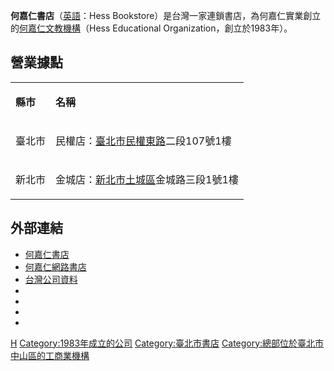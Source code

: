 {{Unreferenced|time=2022-04-15T08:22:51+00:00}}
{{Infobox Company
|company_name   = 何嘉仁書店 
|name_en        = Hess Bookstore
|company_logo   = 
|ROC_UBN        = 
|foundation     = 1983年
|location       = {{ROC-TW}}<br />[[台北市|台北市]][[中山區_(臺北市)|中山區]]民權東路2段107號5樓
|founder        = 朱嘉宗 
|key_people     = 
|industry       = 連鎖書店
|products       = 
|capital        =  
|assets         =  
|num_employees  = 
|parent         = [[何嘉仁文教機構|何嘉仁文教機構]]（Hess Educational Organization）
|subsid         = [[何嘉仁國際幼兒學校|何嘉仁國際幼兒學校]]<br>[[何嘉仁菁英美語學校|何嘉仁菁英美語學校]]<br>[[何嘉仁國中英語學校|何嘉仁國中英語學校]]<br>[[何嘉仁國際教育學院|何嘉仁國際教育學院]]<br>[[何嘉仁出版社|何嘉仁出版社]]（原[[何家仁出版社|何家仁出版社]]）<br>[[何嘉仁文教基金會|何嘉仁文教基金會]]
|homepage       = [http://www.hess.com.tw/tw/bookstore/ www.hess.com.tw]
}}

'''何嘉仁書店'''（[[英語|英語]]：Hess Bookstore）是台灣一家連鎖書店，為何嘉仁實業創立的[[何嘉仁文教機構|何嘉仁文教機構]]（Hess Educational Organization，創立於1983年）。

== 營業據點 ==
{|class="wikitable" 
|- align=center
| '''縣市'''||  '''名稱''' 
|-
|臺北市||民權店：[[臺北市|臺北市]][[民權東路|民權東路]]二段107號1樓
|-
|新北市||金城店：[[新北市|新北市]][[土城區|土城區]]金城路三段1號1樓
|}

== 外部連結 ==
*[http://www.hess.com.tw/tw/bookstore/ 何嘉仁書店]{{Wayback|url=http://www.hess.com.tw/tw/bookstore/ |date=20080223155634 }}
*[https://www.jb-mart.com/hess2 何嘉仁網路書店] {{Wayback|url=https://www.jb-mart.com/hess2 |date=20201205213618 }}
*[http://company.g0v.ronny.tw/id/80671711 台灣公司資料] {{Wayback|url=http://company.g0v.ronny.tw/id/80671711 |date=20220312040900 }}
*{{facebook|HessBookstoreOfficial|何嘉仁書店民權店}}
*{{facebook|hessbookstorekeelung|何嘉仁書店基隆店}}
*{{facebook|hessbookstoreTucheng|何嘉仁書店土城金城店×日光角落金城店}}
*{{instagram|hess_bookstore}}

{{台灣公司小作品}}
{{台灣的書店}}

[[Category:臺灣書店|H]]
[[Category:1983年成立的公司|Category:1983年成立的公司]]
[[Category:臺北市書店|Category:臺北市書店]]
[[Category:總部位於臺北市中山區的工商業機構|Category:總部位於臺北市中山區的工商業機構]]